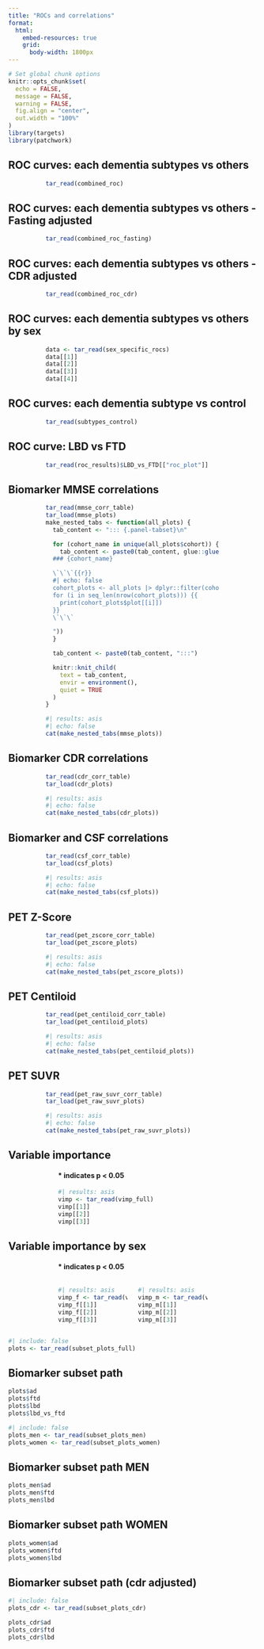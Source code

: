 ```yaml
---
title: "ROCs and correlations"
format:
  html:
    embed-resources: true
    grid:
      body-width: 1800px
---
```


```r
# Set global chunk options
knitr::opts_chunk$set(
  echo = FALSE,
  message = FALSE,
  warning = FALSE,
  fig.align = "center",
  out.width = "100%"
)
library(targets)
library(patchwork)
```

:::: {.panel-tabset}
## ROC curves: each dementia subtypes vs others
::: {.my-table-wrapper style="width:70%; margin:auto;"}
```r
tar_read(combined_roc)
```
:::

## ROC curves: each dementia subtypes vs others - Fasting adjusted
::: {.my-table-wrapper style="width:70%; margin:auto;"}
```r
tar_read(combined_roc_fasting)
```
:::

## ROC curves: each dementia subtypes vs others - CDR adjusted
::: {.my-table-wrapper style="width:70%; margin:auto;"}
```r
tar_read(combined_roc_cdr)
```
:::

## ROC curves: each dementia subtypes vs others by sex
::: {.my-table-wrapper style="width:70%; margin:auto;"}
```r
data <- tar_read(sex_specific_rocs)
data[[1]]
data[[2]]
data[[3]]
data[[4]]
```
:::

## ROC curves: each dementia subtype vs control
::: {.my-table-wrapper style="width:70%; margin:auto;"}
```r
tar_read(subtypes_control)
```
:::

## ROC curve: LBD vs FTD
::: {.my-table-wrapper style="width:70%; margin:auto;"}
```r
tar_read(roc_results)$LBD_vs_FTD[["roc_plot"]]
```
:::


## Biomarker MMSE correlations
::: {.my-table-wrapper style="width:70%; margin:auto;"}
```r
tar_read(mmse_corr_table)
tar_load(mmse_plots)
make_nested_tabs <- function(all_plots) {
  tab_content <- "::: {.panel-tabset}\n"

  for (cohort_name in unique(all_plots$cohort)) {
    tab_content <- paste0(tab_content, glue::glue("
  ### {cohort_name}

  \`\`\`{{r}}
  #| echo: false
  cohort_plots <- all_plots |> dplyr::filter(cohort == '{cohort_name}')
  for (i in seq_len(nrow(cohort_plots))) {{
    print(cohort_plots$plot[[i]])
  }}
  \`\`\`

  "))
  }

  tab_content <- paste0(tab_content, ":::")

  knitr::knit_child(
    text = tab_content,
    envir = environment(),
    quiet = TRUE
  )
}
```

```r
#| results: asis
#| echo: false
cat(make_nested_tabs(mmse_plots))
```
:::

## Biomarker CDR correlations
::: {.my-table-wrapper style="width:70%; margin:auto;"}
```r
tar_read(cdr_corr_table)
tar_load(cdr_plots)
```

```r
#| results: asis
#| echo: false
cat(make_nested_tabs(cdr_plots))
```
:::

## Biomarker and CSF correlations
::: {.my-table-wrapper style="width:70%; margin:auto;"}
```r
tar_read(csf_corr_table)
tar_load(csf_plots)
```
```r
#| results: asis
#| echo: false
cat(make_nested_tabs(csf_plots))
```
:::

## PET Z-Score
::: {.my-table-wrapper style="width:70%; margin:auto;"}
```r
tar_read(pet_zscore_corr_table)
tar_load(pet_zscore_plots)
```
```r
#| results: asis
#| echo: false
cat(make_nested_tabs(pet_zscore_plots))
```
:::

## PET Centiloid
::: {.my-table-wrapper style="width:70%; margin:auto;"}
```r
tar_read(pet_centiloid_corr_table)
tar_load(pet_centiloid_plots)
```
```r
#| results: asis
#| echo: false
cat(make_nested_tabs(pet_centiloid_plots))
```
:::

## PET SUVR
::: {.my-table-wrapper style="width:70%; margin:auto;"}
```r
tar_read(pet_raw_suvr_corr_table)
tar_load(pet_raw_suvr_plots)
```
```r
#| results: asis
#| echo: false
cat(make_nested_tabs(pet_raw_suvr_plots))
```
:::

## Variable importance
::: {.my-table-wrapper style="width:60%; margin:auto;"}
#### * indicates p < 0.05
```r
#| results: asis
vimp <- tar_read(vimp_full)
vimp[[1]]
vimp[[2]]
vimp[[3]]
```
:::

## Variable importance by sex
::: {.my-table-wrapper style="width:60%; margin:auto;"}
#### * indicates p < 0.05
:::: {.columns}
::: {.column width="50%" padding="10%"}
```r
#| results: asis
vimp_f <- tar_read(vimp_females)
vimp_f[[1]]
vimp_f[[2]]
vimp_f[[3]]
```
:::

::: {.column width="50%"}
```r
#| results: asis
vimp_m <- tar_read(vimp_males)
vimp_m[[1]]
vimp_m[[2]]
vimp_m[[3]]
```
:::
::::
:::

```r
#| include: false
plots <- tar_read(subset_plots_full)
```

## Biomarker subset path
```r
plots$ad
plots$ftd
plots$lbd
plots$lbd_vs_ftd
```

```r
#| include: false
plots_men <- tar_read(subset_plots_men)
plots_women <- tar_read(subset_plots_women)
```

## Biomarker subset path MEN
```r
plots_men$ad
plots_men$ftd
plots_men$lbd
```

## Biomarker subset path WOMEN
```r
plots_women$ad
plots_women$ftd
plots_women$lbd
```

## Biomarker subset path (cdr adjusted)
```r
#| include: false
plots_cdr <- tar_read(subset_plots_cdr)
```

```r
plots_cdr$ad
plots_cdr$ftd
plots_cdr$lbd
```
::::
